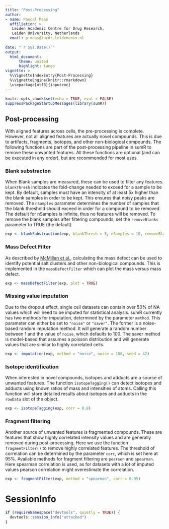 ```yaml
---
title: "Post-Processing"
author:
- name: Pascal Maas
  affiliation: >
   Leiden Academic Centre for Drug Research, 
   Leiden University, Netherlands
  email: p.maas@lacdr.leidenuniv.nl
  
date: "`r Sys.Date()`"
output: 
  html_document:
      theme: united
      highlight: tango
vignette: >
  %\VignetteIndexEntry{Post-Processing}
  %\VignetteEngine{knitr::rmarkdown}
  \usepackage[utf8]{inputenc}
---
```


```r
knitr::opts_chunk$set(echo = TRUE, eval = FALSE)
suppressPackageStartupMessages(library(sumR))
```
## Post-processing

With aligned features across cells, the pre-processing is complete. However, not all aligned features are actually novel compounds. This is due to artifacts, fragments, isotopes, and other non-biological compounds. The following functions are part of the post-processing pipeline in sumR to remove these unwanted features. All these functions are optional (and can be executed in any order), but are recommended for most uses.

### Blank substracton

When Blank samples are measured, these can be used to filter any features. `blankThresh` indicates the fold-change needed to exceed for a sample to be kept. By default, samples must have an intensity of at least 5x higher than the blank samples in order to be kept. This ensures that noisy peaks are removed. The `nSamples` parameter determines the number of samples that the blank threshold should exceed in order for a compound to be removed. The default for nSamples is infinite, thus no features will be removed. To remove the blank samples after filtering compounds, set the `removeBlanks` parameter to TRUE (the default)

```r
exp <- blankSubstraction(exp, blankThresh = 5, nSamples = 10, removeBlanks = TRUE)
```

### Mass Defect Filter

As described by [McMillan et al.](10.1186/s13321-016-0156-0), calculating the mass defect can be used to identify potential salt clusters and other non-biological compounds. This is implemented in the `massDefectFilter` which can plot the mass versus mass defect.

```r
exp <- massDefectFilter(exp, plot = TRUE)
```

### Missing value imputation

Due to the dropout effect, single cell datasets can contain over 50% of NA values which will need to be imputed for statistical analysis. sumR currently has two methods for imputation, determined by the parameter `method`. This parameter can either be set to `"noise"` or `"saver"`. The former is a noise-based random imputation method. It will generate a random number between 1 and the value of `noise`, which defaults to 100. The saver method is model-based that assumes a poisson distribution and will generate values that are similar to highly correlated cells.

```r
exp <- imputation(exp, method = "noise", noise = 100, seed = 42)
```

### Isotope identification

When interested in novel compounds, isotopes and adducts are a source of unwanted features. The function `isotopeTagging()` can detect isotopes and adducts using known ratios of mass and intensities of atoms. Calling this function will store detailed results about isotopes and adducts in the `rowData` slot of the object.

```r
exp <- isotopeTagging(exp, corr = 0.8)
```

### Fragment filtering

Another source of unwanted features is fragmented compounds. These are features that show highly correlated intensity values and are generally removed during post-processing. Here we use the function `fragmentFilter()` to remove highly correlated features. The threshold of correlation can be determined by the parameter `corr`, which is set here at 95%. Available methods for fragment filtering are `pearson` and `spearman`. Here spearman correlation is used, as for datasets with a lot of imputed values pearson correlation might overestimate the correlation.

```r
exp <- fragmentFilter(exp, method = "spearman", corr = 0.95)
```

# SessionInfo
```r
if (requireNamespace("devtools", quietly = TRUE)) {
  devtools::session_info("attached")
}
```
